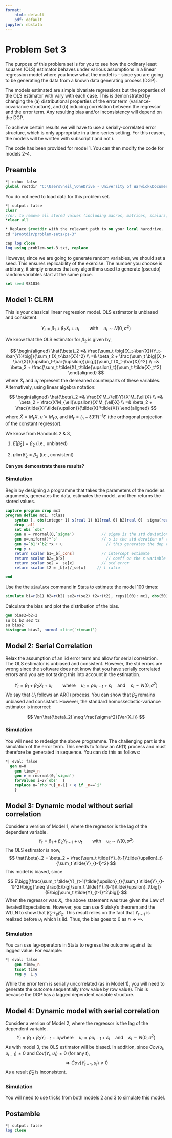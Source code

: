 ```yaml
---
format:
    html: default
    pdf: default
jupyter: nbstata  
---
```


# Problem Set 3

The purpose of this problem set is for you to see how the ordinary least squares (OLS) estimator behaves under various assumptions in a linear regression model where you know what the model is – since you are going to be generating the data from a known data generating process (DGP).

The models estimated are simple bivariate regressions but the properties of the OLS estimator with vary with each case. This is demonstrated by changing the (a) distributional properties of the error term (variance-covariance structure), and (b) inducing correlation between the regressor and the error term. Any resulting bias and/or inconsistency will depend on the DGP.

To achieve certain results we will have to use a serially-correlated error structure, which is only appropriate in a time-series setting. For this reason, the models will be written with subscript $t$ and not $i$. 

The code has been provided for model 1. You can then modify the code for models 2-4. 

## Preamble

```stata
*| echo: false
global rootdir "C:\Users\neil_\OneDrive - University of Warwick\Documents\EC910\website\warwick-ec910"
```

You do not need to load data for this problem set.
```stata
*| output: false
clear 
//or, to remove all stored values (including macros, matrices, scalars, etc.) 
*clear all

* Replace $rootdir with the relevant path to on your local harddrive.
cd "$rootdir/problem-sets/ps-3"

cap log close
log using problem-set-3.txt, replace
```
However, since we are going to generate random variables, we should set a seed. This ensures replicability of the exercise. The number you choose is arbitrary, it simply ensures that any algorithms used to generate (pseudo) random variables start at the same place. 

```stata
set seed 981836
```

## Model 1: CLRM

This is your classical linear regression model. OLS estimator is unbiased and consistent.

$$
Y_t = \beta_1 + \beta_2X_t + \upsilon_t \qquad \text{with}\quad \upsilon_t\sim N(0,\sigma^2)
$$

We know that the OLS estimator for $\beta_2$ is given by,

$$
\begin{aligned}
  \hat{\beta}_2 =& \frac{\sum_t \big[(X_t-\bar{X})(Y_t-\bar{Y})\big]}{\sum_t (X_t-\bar{X})^2} \\
  =& \beta_2 + \frac{\sum_t \big[(X_t-\bar{X})(\upsilon_t-\bar{\upsilon})\big]}{\sum_t (X_t-\bar{X})^2} \\
  =& \beta_2 + \frac{\sum_t \tilde{X}_t\tilde{\upsilon}_t}{\sum_t \tilde{X}_t^2}
\end{aligned}  
$$
where $\tilde{X}_t$ and $\tilde{\upsilon}_t$ represent the demeaned counterparts of these variables. Alternatively, using linear algebra notation:

$$
\begin{aligned}
  \hat{\beta}_2 =& \frac{X'M_{\ell}Y}{X'M_{\ell}X} \\
  =& \beta_2 + \frac{X'M_{\ell}\upsilon}{X'M_{\ell}X} \\
  =& \beta_2 + \frac{\tilde{X}'\tilde{\upsilon}}{\tilde{X}'\tilde{X}}
\end{aligned}  
$$
where $\tilde{X} = M_{\ell}X$, $\tilde{\upsilon}= M_{\ell}\upsilon$, and $M_{\ell} = I_n-\ell(\ell'\ell)^{-1}\ell'$ (the orthogonal projection of the constant regressor).

We know from Handouts 2 & 3, 

1.    $E[\hat{\beta}_2] = \beta_2$ (i.e., unbiased)

2.    $p \lim \hat{\beta}_2 = \beta_2$ (i.e., consistent)

**Can you demonstrate these results?** 

### Simulation

Begin by designing a programme that takes the parameters of the model as arguments, generates the data, estimates the model, and then returns the stored values. 

```stata
capture program drop mc1
program define mc1, rclass
	syntax [, obs(integer 1) s(real 1) b1(real 0) b2(real 0)  sigma(real 1)]
	drop _all
	set obs `obs'
	gen u = rnormal(0,`sigma')	          // sigma is the std deviation of the error distribution
	gen x=uniform()*`s'                   // s is the std devation of the x distribution
	gen y=`b1'+`b2'*x + u	                // this generates the dep variable y
	reg y x
	return scalar b1=_b[_cons]            // intercept estimate
	return scalar b2=_b[x]		            // coeff on the x variable
	return scalar se2 = _se[x]            // std error
    return scalar t2 = _b[x]/_se[x]     // t ratio

end
```

Use the the `simulate` command in Stata to estimate the model 100 times:

```stata
simulate b1=r(b1) b2=r(b2) se2=r(se2) t2=r(t2), reps(100): mc1, obs(50) s(6) b1(4) b2(2) sigma(3)
```

Calculate the bias and plot the distribution of the bias. 

```stata
gen bias2=b2-2
su b1 b2 se2 t2
su bias2
histogram bias2, normal xline(`r(mean)')
```

## Model 2: Serial Correlation

Relax the assumption of an iid error term and allow for serial correlation. The OLS estimator is unbiased and consistent. However, the std errors are wrong since the software does not know that you have serially correlated errors and you are not taking this into account in the estimation.

$$
Y_t = \beta_1 + \beta_2X_t + \upsilon_t \qquad \text{where}\quad \upsilon_t = \rho \upsilon_{t-1}+\varepsilon_t \quad\text{and}\quad \varepsilon_t\sim N(0,\sigma^2)
$$
We say that $U_t$ follows an AR(1) process. You can show that $\hat{\beta}_2$ remains unbiased and consistant. However, the standard homoskedastic-variance estimator is incorrect:

$$
Var(\hat{\beta}_2) \neq \frac{\sigma^2}{Var(X_i)}
$$

### Simulation

You will need to redesign the above programme. The challenging part is the simulation of the error term. This needs to follow an AR(1) process and must therefore be generated in sequence. You can do this as follows:

```stata
*| eval: false
  gen u=0 
	gen time=_n
	gen e = rnormal(0,`sigma')	
	forvalues i=2/`obs'  {
	replace u=`rho'*u[_n-1] + e if _n==`i'
	}
```


## Model 3: Dynamic model without serial correlation

Consider a version of Model 1, where the regressor is the lag of the dependent variable. 
$$
Y_t = \beta_1 + \beta_2Y_{t-1} + \upsilon_t \qquad \text{with}\quad \upsilon_t\sim N(0,\sigma^2)
$$
The OLS estimator is now, 
$$
  \hat{\beta}_2 = \beta_2 + \frac{\sum_t \tilde{Y}_{t-1}\tilde{\upsilon}_t}{\sum_t \tilde{Y}_{t-1}^2}
$$
This model is biased, since

$$
E\bigg[\frac{\sum_t \tilde{Y}_{t-1}\tilde{\upsilon}_t}{\sum_t \tilde{Y}_{t-1}^2}\bigg] \neq \frac{E\big[\sum_t \tilde{Y}_{t-1}\tilde{\upsilon}_t\big]}{E\big[\sum_t \tilde{Y}_{t-1}^2\big]}
$$
When the regressor was $X_t$, the above statement was true given the Law of Iterated Expectations. However, you can use Slutsky's theorem and the WLLN to show that $\hat{\beta}_2\rightarrow_p \beta_2$. This result relies on the fact that $Y_{t-1}$ is realized before $\upsilon_t$ which is iid. Thus, the bias goes to 0 as $n\rightarrow \infty$. 

### Simulation

You can use lag-operators in Stata to regress the outcome against its lagged value. For example:

```stata
*| eval: false
	gen time=_n
	tsset time
	reg y  L.y
```

While the error term is serially uncorrelated (as in Model 1), you will need to generate the outcome sequentially (row value by row value). This is because the DGP has a lagged dependent variable structure. 

## Model 4: Dynamic model with serial correlation
Consider a version of Model 2, where the regressor is the lag of the dependent variable. 
$$
Y_t = \beta_1 + \beta_2Y_{t-1} + \upsilon_t \text{where}\quad \upsilon_t = \rho \upsilon_{t-1}+\varepsilon_t \quad\text{and}\quad \varepsilon_t\sim N(0,\sigma^2)
$$
As with model 3, the OLS estimator will be biased. In addition, since $Cov(\upsilon_t,\upsilon_{t-1})\neq0$ and $Cov(Y_t,\upsilon_{t})\neq 0$ (for any $t$), 
$$
\Rightarrow Cov(Y_{t-1},\upsilon_{t})\neq 0
$$
As a result $\hat{\beta}_2$ is inconsistent. 

### Simulation

You will need to use tricks from both models 2 and 3 to simulate this model. 

## Postamble

```stata
*| output: false
log close
```
